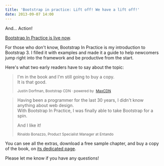 ```yaml
---
title: 'Bootstrap in practice: Lift off! We have a lift off!'
date: 2013-09-07 14:00
---
```


And... Action!

[Bootstrap In Practice is live now](/bootstrap-in-practice).

For those who don't know, Bootstrap In Practice is my introduction to Bootstrap 3. I filled it with examples and made it a guide to help newcomers jump right into the framework and be productive from the start.

Here's what two early readers have to say about the topic:

> I'm in the book and I'm still going to buy a copy.<br />
> It is that good.
>
> <small>
>   Justin Dorfman, Bootstrap CDN &middot; powered by&nbsp;
>   <a href="http://www.maxcdn.com/">MaxCDN</a>
> </small>

> Having been a programmer for the last 30 years, I didn't know anything about web design.<br />
> With Bootstrap In Practice, I was finally able to take Bootstrap for a spin.
>
> And I like it!
>
> <small>Rinaldo Bonazzo, Product Specialist Manager at Entando</small>

You can see all the extras, download a free sample chapter, and buy a copy of the book, on [its dedicated page](/bootstrap-in-practice).

Please let me know if you have any questions!
